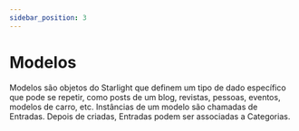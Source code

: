 ```yaml
---
sidebar_position: 3
---
```


# Modelos

Modelos são objetos do Starlight que definem um tipo de dado específico que pode se repetir, como posts de um blog,
revistas, pessoas, eventos, modelos de carro, etc. Instâncias de um modelo são chamadas de Entradas. Depois de criadas,
Entradas podem ser associadas a Categorias.
